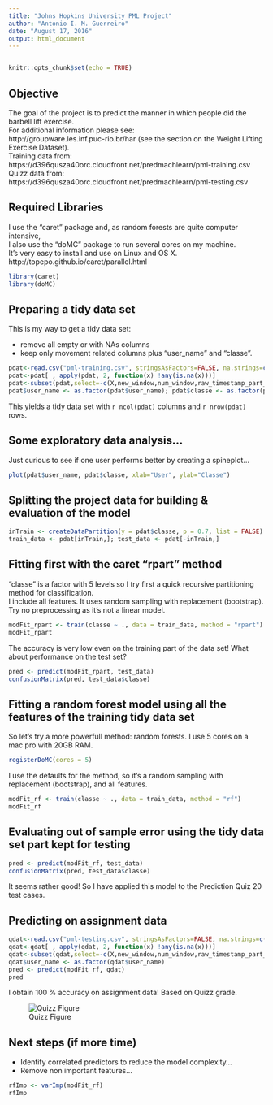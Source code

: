 ```yaml
---
title: "Johns Hopkins University PML Project"
author: "Antonio I. M. Guerreiro"
date: "August 17, 2016"
output: html_document
---
```

```r

```

```r
knitr::opts_chunk$set(echo = TRUE)
```

## Objective

The goal of the project is to predict the manner in which people did the barbell lift exercise.  
For additional information please see:  
http://groupware.les.inf.puc-rio.br/har (see the section on the Weight Lifting Exercise Dataset).  
Training data from:  
https://d396qusza40orc.cloudfront.net/predmachlearn/pml-training.csv  
Quizz data from:   
https://d396qusza40orc.cloudfront.net/predmachlearn/pml-testing.csv  

## Required Libraries

I use the "caret" package and, as random forests are quite computer intensive,  
I also use the "doMC" package to run several cores on my machine.  
It's very easy to install and use on Linux and OS X.
http://topepo.github.io/caret/parallel.html

```r
library(caret)
library(doMC)
```

## Preparing a tidy data set

This is my way to get a tidy data set:

* remove all empty or with NAs columns
* keep only movement related columns plus "user_name" and "classe".

```r
pdat<-read.csv("pml-training.csv", stringsAsFactors=FALSE, na.strings=c("","NA"))
pdat<-pdat[ , apply(pdat, 2, function(x) !any(is.na(x)))]
pdat<-subset(pdat,select=-c(X,new_window,num_window,raw_timestamp_part_1,raw_timestamp_part_2,cvtd_timestamp))
pdat$user_name <- as.factor(pdat$user_name); pdat$classe <- as.factor(pdat$classe)
```

This yields a tidy data set with `r ncol(pdat)` columns and `r nrow(pdat)` rows.

## Some exploratory data analysis...

Just curious to see if one user performs better by creating a spineplot...   

```r
plot(pdat$user_name, pdat$classe, xlab="User", ylab="Classe")
```

## Splitting the project data for building & evaluation of the model

```r
inTrain <- createDataPartition(y = pdat$classe, p = 0.7, list = FALSE)
train_data <- pdat[inTrain,]; test_data <- pdat[-inTrain,]
```

## Fitting first with the caret "rpart" method 

"classe" is a factor with 5 levels so I try first a quick recursive partitioning method for classification.  
I include all features. It uses random sampling with replacement (bootstrap).  
Try no preprocessing as it's not a linear model.

```r
modFit_rpart <- train(classe ~ ., data = train_data, method = "rpart")
modFit_rpart
```

The accuracy is very low even on the training part of the data set!
What about performance on the test set?

```r
pred <- predict(modFit_rpart, test_data)
confusionMatrix(pred, test_data$classe)
```

## Fitting a random forest model using all the features of the training tidy data set

So let's try a more powerfull method: random forests.
I use 5 cores on a mac pro with 20GB RAM.  

```r
registerDoMC(cores = 5)
```

I use the defaults for the method, so it's a random sampling with replacement (bootstrap), and all features.

```r
modFit_rf <- train(classe ~ ., data = train_data, method = "rf")
modFit_rf
```

## Evaluating out of sample error using the tidy data set part kept for testing

```r
pred <- predict(modFit_rf, test_data)
confusionMatrix(pred, test_data$classe)
```

It seems rather good! So I have applied this model to the Prediction Quiz 20 test cases. 

## Predicting on assignment data

```r
qdat<-read.csv("pml-testing.csv", stringsAsFactors=FALSE, na.strings=c("","NA"))
qdat<-qdat[ , apply(qdat, 2, function(x) !any(is.na(x)))]
qdat<-subset(qdat,select=-c(X,new_window,num_window,raw_timestamp_part_1,raw_timestamp_part_2,cvtd_timestamp))
qdat$user_name <- as.factor(qdat$user_name)
pred <- predict(modFit_rf, qdat)
pred
```

I obtain 100 % accuracy on assignment data! Based on Quizz grade.

![Quizz Figure](Prediction_Quizz.jpg)

## Next steps (if more time) 

* Identify correlated predictors to reduce the model complexity...
* Remove non important features...

```r
rfImp <- varImp(modFit_rf)
rfImp
```
